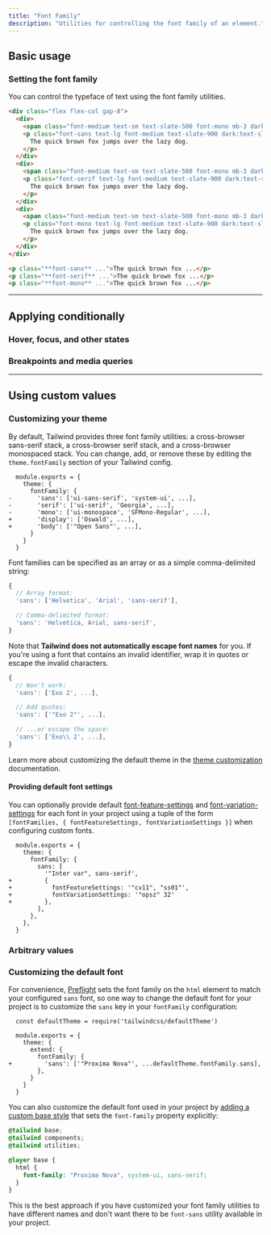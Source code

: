 ```yaml
---
title: "Font Family"
description: "Utilities for controlling the font family of an element."
---
```




## Basic usage

### Setting the font family

You can control the typeface of text using the font family utilities.

```html {{ example: true }}
<div class="flex flex-col gap-8">
  <div>
    <span class="font-medium text-sm text-slate-500 font-mono mb-3 dark:text-slate-400">font-sans</span>
    <p class="font-sans text-lg font-medium text-slate-900 dark:text-slate-200">
      The quick brown fox jumps over the lazy dog.
    </p>
  </div>
  <div>
    <span class="font-medium text-sm text-slate-500 font-mono mb-3 dark:text-slate-400">font-serif</span>
    <p class="font-serif text-lg font-medium text-slate-900 dark:text-slate-200">
      The quick brown fox jumps over the lazy dog.
    </p>
  </div>
  <div>
    <span class="font-medium text-sm text-slate-500 font-mono mb-3 dark:text-slate-400">font-mono</span>
    <p class="font-mono text-lg font-medium text-slate-900 dark:text-slate-200">
      The quick brown fox jumps over the lazy dog.
    </p>
  </div>
</div>
```

```html
<p class="**font-sans** ...">The quick brown fox ...</p>
<p class="**font-serif** ...">The quick brown fox ...</p>
<p class="**font-mono** ...">The quick brown fox ...</p>
```

---

## <Heading ignore>Applying conditionally</Heading>

### <Heading ignore>Hover, focus, and other states</Heading>

<HoverFocusAndOtherStates defaultClass="font-sans" featuredClass="font-serif" element="p" />

### <Heading ignore>Breakpoints and media queries</Heading>

<BreakpointsAndMediaQueries defaultClass="font-sans" featuredClass="font-serif" element="p" />

---

## Using custom values

### Customizing your theme

By default, Tailwind provides three font family utilities: a cross-browser sans-serif stack, a cross-browser serif stack, and a cross-browser monospaced stack. You can change, add, or remove these by editing the `theme.fontFamily` section of your Tailwind config.

```diff-js {{ filename: 'tailwind.config.js' }}
  module.exports = {
    theme: {
      fontFamily: {
-       'sans': ['ui-sans-serif', 'system-ui', ...],
-       'serif': ['ui-serif', 'Georgia', ...],
-       'mono': ['ui-monospace', 'SFMono-Regular', ...],
+       'display': ['Oswald', ...],
+       'body': ['"Open Sans"', ...],
      }
    }
  }
```

Font families can be specified as an array or as a simple comma-delimited string:

```js
{
  // Array format:
  'sans': ['Helvetica', 'Arial', 'sans-serif'],

  // Comma-delimited format:
  'sans': 'Helvetica, Arial, sans-serif',
}
```

Note that **Tailwind does not automatically escape font names** for you. If you're using a font that contains an invalid identifier, wrap it in quotes or escape the invalid characters.

```js
{
  // Won't work:
  'sans': ['Exo 2', ...],

  // Add quotes:
  'sans': ['"Exo 2"', ...],

  // ...or escape the space:
  'sans': ['Exo\\ 2', ...],
}
```

Learn more about customizing the default theme in the [theme customization](/docs/theme#customizing-the-default-theme) documentation.

#### Providing default font settings

You can optionally provide default [font-feature-settings](https://developer.mozilla.org/en-US/docs/Web/CSS/font-feature-settings) and [font-variation-settings](https://developer.mozilla.org/en-US/docs/Web/CSS/font-variation-settings) for each font in your project using a tuple of the form `[fontFamilies, { fontFeatureSettings, fontVariationSettings }]` when configuring custom fonts.

```diff-js {{ filename: 'tailwind.config.js' }}
  module.exports = {
    theme: {
      fontFamily: {
        sans: [
          '"Inter var", sans-serif',
+         {
+           fontFeatureSettings: '"cv11", "ss01"',
+           fontVariationSettings: '"opsz" 32'
+         },
        ],
      },
    },
  }
```

### Arbitrary values

<ArbitraryValues property="font-family" featuredClass="font-['Open_Sans']" element="p" />

### Customizing the default font

For convenience, [Preflight](/docs/preflight) sets the font family on the `html` element to match your configured `sans` font, so one way to change the default font for your project is to customize the `sans` key in your `fontFamily` configuration:

```diff-js {{ filename: 'tailwind.config.js' }}
  const defaultTheme = require('tailwindcss/defaultTheme')

  module.exports = {
    theme: {
      extend: {
        fontFamily: {
+         'sans': ['"Proxima Nova"', ...defaultTheme.fontFamily.sans],
        },
      }
    }
  }
```

You can also customize the default font used in your project by [adding a custom base style](/docs/adding-custom-styles#adding-base-styles) that sets the `font-family` property explicitly:

```css {{ filename: 'main.css' }}
@tailwind base;
@tailwind components;
@tailwind utilities;

@layer base {
  html {
    font-family: "Proxima Nova", system-ui, sans-serif;
  }
}
```

This is the best approach if you have customized your font family utilities to have different names and don't want there to be `font-sans` utility available in your project.
